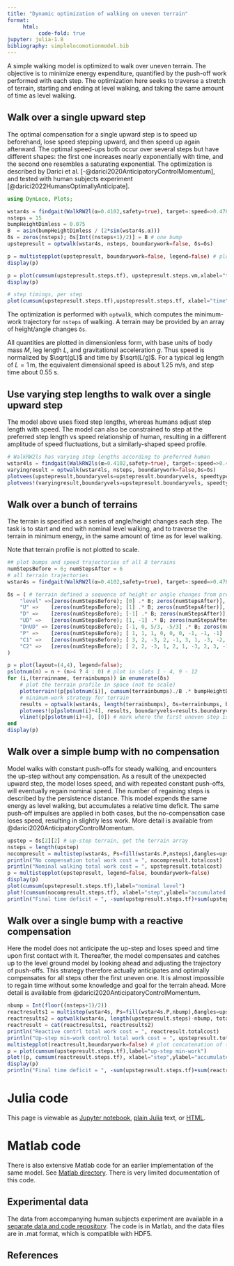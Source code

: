 ```yaml
---
title: "Dynamic optimization of walking on uneven terrain"
format: 
     html:
          code-fold: true
jupyter: julia-1.8
bibliography: simplelocomotionmodel.bib
---
```

A simple walking model is optimized to walk over uneven terrain. The objective is to minimize energy expenditure, quantified by the push-off work performed with each step. The optimization here seeks to traverse a stretch of terrain, starting and ending at level walking, and taking the same amount of time as level walking. 

## Walk over a single upward step 
The optimal compensation for a single upward step is to speed up beforehand, lose speed stepping upward, and then speed up again afterward. The optimal speed-ups both occur over several steps but have different shapes: the first one increases nearly exponentially with time, and the second one resembles a saturating exponential. The optimization is described by Darici et al. [-@darici2020AnticipatoryControlMomentum], and tested with human subjects experiment [@darici2022HumansOptimallyAnticipate].

```julia
using DynLoco, Plots; 

wstar4s = findgait(WalkRW2l(α=0.4102,safety=true), target=:speed=>0.4789, varying=:P)
nsteps = 15
bumpHeightDimless = 0.075
B  = asin(bumpHeightDimless / (2*sin(wstar4s.α)))
δs = zeros(nsteps); δs[Int((nsteps+1)/2)] = B # one bump
upstepresult = optwalk(wstar4s, nsteps, boundarywork=false, δs=δs)

p = multistepplot(upstepresult, boundarywork=false, legend=false) # plot speed, push-off, terrain heights
display(p)

p = plot(cumsum(upstepresult.steps.tf), upstepresult.steps.vm,xlabel="time",ylabel="midstance speed",legend=false)
display(p)

# step timings, per step
plot(cumsum(upstepresult.steps.tf),upstepresult.steps.tf, xlabel="time",ylabel="step time", legend=false)
```
The optimization is performed with `optwalk`, which computes the minimum-work trajectory for `nsteps` of walking. A terrain may be provided by an array of height/angle changes `δs`.

All quantities are plotted in dimensionless form, with base units of body mass $M$, leg length $L$, and gravitational acceleration $g$. Thus speed is normalized by $\sqrt(gL)$ and time by $\sqrt(L/g)$. For a typical leg length of $L = 1\,\mathrm{m}$, the equivalent dimensional speed is about 1.25 m/s, and step time about 0.55 s.  

## Use varying step lengths to walk over a single upward step 
The model above uses fixed step lengths, whereas humans adjust step length with speed. The model can also be constrained to step at the preferred step length vs speed relationship of human, resulting in a different amplitude of speed fluctuations, but a similarly-shaped speed profile. 
```julia
# WalkRW2ls has varying step lengths according to preferred human
wstar4ls = findgait(WalkRW2ls(α=0.4102,safety=true), target=:speed=>0.4789, varying=:P, cstep=0.35, vmstar=wstar4s.vm)
varyingresult = optwalk(wstar4ls, nsteps, boundarywork=false,δs=δs)
plotvees(upstepresult,boundaryvels=upstepresult.boundaryvels, speedtype=:midstance)
plotvees!(varyingresult,boundaryvels=upstepresult.boundaryvels, speedtype=:midstance)
```

## Walk over a bunch of terrains
The terrain is specified as a series of angle/height changes each step. The task is to start and end with nominal level walking, and to traverse the terrain in minimum energy, in the same amount of time as for level walking.

Note that terrain profile is not plotted to scale.
```julia
## plot bumps and speed trajectories of all 8 terrains
numStepsBefore = 6; numStepsAfter = 6
# all terrain trajectories
wstar4s = findgait(WalkRW2l(α=0.4102,safety=true), target=:speed=>0.4789, varying=:P)

δs = ( # terrain defined a sequence of height or angle changes from previous step
    "level" =>[zeros(numStepsBefore); [0] .* B; zeros(numStepsAfter)], # level   
    "U" =>    [zeros(numStepsBefore); [1] .* B; zeros(numStepsAfter)], # Up
    "D" =>    [zeros(numStepsBefore); [-1] .* B; zeros(numStepsAfter)], # Down
    "UD" =>   [zeros(numStepsBefore); [1, -1] .* B; zeros(numStepsAfter)], # Up-Down
    "DnUD" => [zeros(numStepsBefore); [-1, 0, 5/3, -5/3] .* B; zeros(numStepsAfter)] , # Down & Up-Down
    "P" =>    [zeros(numStepsBefore); [ 1, 1, 1, 0, 0, 0, -1, -1, -1] .* B; zeros(numStepsAfter)], # Pyramid
    "C1" =>   [zeros(numStepsBefore); [ 3, 2, -3, 2, -1, 3, 1, -3, -2, 3, -1, -2, -1, 3, -2, -2] .* B/3; zeros(numStepsAfter)], # Complex 1
    "C2" =>   [zeros(numStepsBefore); [ 2, 2, -3, 1, 2, 1, -3, 2, 3, -1,  -3,  1, -2, 3, -2, -3] .* B/3; zeros(numStepsAfter)], # Complex 2
)

p = plot(layout=(4,4), legend=false); 
pslotnum(n) = n + (n>4 ? 4 : 0) # plot in slots 1 - 4, 9 - 12
for (i,(terrainname, terrainbumps)) in enumerate(δs)
    # plot the terrain profile in space (not to scale)
    plotterrain!(p[pslotnum(i)], cumsum(terrainbumps)./B .* bumpHeightDimless, setfirstbumpstep=true,ylims=(-0.1,0.2),showaxis=false,grid=false)
    # minimum-work strategy for terrain
    results = optwalk(wstar4s, length(terrainbumps), δs=terrainbumps, boundarywork = false) # optimizing push-offs (boundarywork=false means start from nominal walking)
    plotvees!(p[pslotnum(i)+4], results, boundaryvels=results.boundaryvels, speedtype=:midstance, setfirstbumpstep=true,title=terrainname, tchange = 0, ylims=(0.3,0.575))
    vline!(p[pslotnum(i)+4], [0]) # mark where the first uneven step is
end
display(p)
```

## Walk over a simple bump with no compensation
Model walks with constant push-offs for steady walking, and encounters the up-step without any compensation. As a result of the unexpected upward step, the model loses speed, and with repeated constant push-offs, will eventually regain nominal speed. The number of regaining steps is described by the persistence distance. This model expends the same energy as level walking, but accumulates a relative time deficit. The same push-off impulses are applied in both cases, but the no-compensation case loses speed, resulting in slightly less work. More detail is available from @darici2020AnticipatoryControlMomentum.

```julia
upstep = δs[2][2] # up-step terrain, get the terrain array
nsteps = length(upstep)
nocompresult = multistep(wstar4s, Ps=fill(wstar4s.P,nsteps),δangles=upstep,boundaryvels=(wstar4s.vm,wstar4s.vm))
println("No compensation total work cost = ", nocompresult.totalcost)
println("Nominal walking total work cost = ", upstepresult.totalcost)
p = multistepplot(upstepresult, legend=false, boundarywork=false)
display(p)
plot(cumsum(upstepresult.steps.tf),label="nominal level")
plot!(cumsum(nocompresult.steps.tf), xlabel="step",ylabel="accumulated time", label="no compensation")
println("Final time deficit = ", -sum(upstepresult.steps.tf)+sum(upstepresult.steps.tf))
```

## Walk over a single bump with a reactive compensation
Here the model does not anticipate the up-step and loses speed and time upon first contact with it. Thereafter, the model compensates and catches up to the level ground model by looking ahead and adjusting the trajectory of push-offs. This strategy therefore actually anticipates and optimally compensates for all steps other the first uneven one. It is almost impossible to regain time without some knowledge and goal for the terrain ahead. More detail is available from @darici2020AnticipatoryControlMomentum. 

```julia
nbump = Int(floor((nsteps+1)/2))
reactresults1 = multistep(wstar4s, Ps=fill(wstar4s.P,nbump),δangles=upstep[1:nbump],boundaryvels=(wstar4s.vm,wstar4s.vm))
reactresults2 = optwalk(wstar4s, length(upstepresult.steps)-nbump, totaltime = upstepresult.totaltime - reactresults1.totaltime,boundaryvels=(reactresults1.steps[end].vm,wstar4s.vm), boundarywork=(false,false))
reactresult = cat(reactresults1, reactresults2)
println("Reactive contrl total work cost = ", reactresult.totalcost)
println("Up-step min-work control total work cost = ", upstepresult.totalcost)
multistepplot(reactresult,boundarywork=false) # plot concatenation of two simulations
p = plot(cumsum(upstepresult.steps.tf),label="up-step min-work")
plot!(p, cumsum(reactresult.steps.tf), xlabel="step",ylabel="accumulated time", label="reactive")
display(p)
println("Final time deficit = ", -sum(upstepresult.steps.tf)+sum(reactresult.steps.tf))

```

# Julia code
This page is viewable as [Jupyter notebook](uneventerrain.ipynb), [plain Julia](uneventerrain.jl) text, or [HTML](uneventerrain.html).

# Matlab code
There is also extensive Matlab code for an earlier implementation of the same model. See [Matlab directory](../matlab). There is very limited documentation of this code.

## Experimental data
The data from accompanying human subjects experiment are available in a [separate data and code repository](https://github.com/kuo-lab/uneventerrainexperiment/). The code is in Matlab, and the data files are in .mat format, which is compatible with HDF5. 

## References
::: {#refs}
:::

